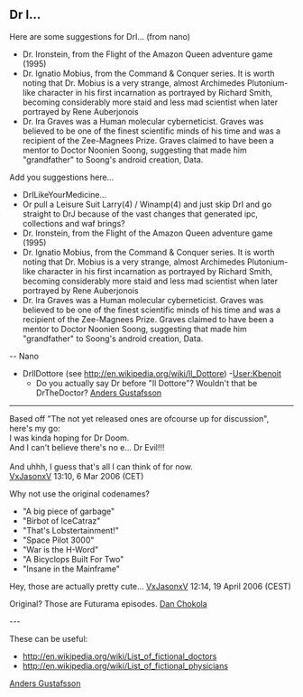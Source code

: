== Dr I... ==
Here are some suggestions for DrI... (from nano)

* Dr. Ironstein, from the Flight of the Amazon Queen adventure game (1995)
* Dr. Ignatio Mobius, from the Command & Conquer series. It is worth noting that Dr. Mobius is a very strange, almost Archimedes Plutonium-like character in his first incarnation as portrayed by Richard Smith, becoming considerably more staid and less mad scientist when later portrayed by Rene Auberjonois
* Dr. Ira Graves was a Human molecular cyberneticist. Graves was believed to be one of the finest scientific minds of his time and was a recipient of the Zee-Magnees Prize. Graves claimed to have been a mentor to Doctor Noonien Soong, suggesting that made him "grandfather" to Soong's android creation, Data.

Add you suggestions here...

* DrILikeYourMedicine...
* Or pull a Leisure Suit Larry(4) / Winamp(4) and just skip DrI and go straight to DrJ because of the vast changes that generated ipc, collections and waf brings?
* Dr. Ironstein, from the Flight of the Amazon Queen adventure game (1995)
* Dr. Ignatio Mobius, from the Command & Conquer series. It is worth noting that Dr. Mobius is a very strange, almost Archimedes Plutonium-like character in his first incarnation as portrayed by Richard Smith, becoming considerably more staid and less mad scientist when later portrayed by Rene Auberjonois
* Dr. Ira Graves was a Human molecular cyberneticist. Graves was believed to be one of the finest scientific minds of his time and was a recipient of the Zee-Magnees Prize. Graves claimed to have been a mentor to Doctor Noonien Soong, suggesting that made him "grandfather" to Soong's android creation, Data.
-- Nano


* DrIlDottore (see http://en.wikipedia.org/wiki/Il_Dottore) -[[User:Kbenoit]]
** Do you actually say Dr before "Il Dottore"? Wouldn't that be DrTheDoctor? [[User:Anders Gustafsson|Anders Gustafsson]]

------

Based off "The not yet released ones are ofcourse up for discussion", here's my go:<br>
I was kinda hoping for Dr Doom.<br>
And I can't believe there's no e... Dr Evil!!!<br>
<br>
And uhhh, I guess that's all I can think of for now.<br>
[[User:VxJasonxV|VxJasonxV]] 13:10, 6 Mar 2006 (CET)

Why not use the original codenames?
* "A big piece of garbage"
* "Birbot of IceCatraz"
* "That's Lobstertainment!"
* "Space Pilot 3000"
* "War is the H-Word"
* "A Bicyclops Built For Two"
* "Insane in the Mainframe"

Hey, those are actually pretty cute... [[User:VxJasonxV|VxJasonxV]] 12:14, 19 April 2006 (CEST)

Original? Those are Futurama episodes. [[Dan Chokola]]

---

These can be useful:
* http://en.wikipedia.org/wiki/List_of_fictional_doctors
* http://en.wikipedia.org/wiki/List_of_fictional_physicians
[[User:Anders Gustafsson|Anders Gustafsson]]